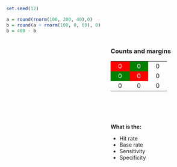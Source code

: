 ```r
set.seed(12)

a = round(rnorm(100, 200, 40),0)
b = round(a + rnorm(100, 0, 60), 0)
b = 400 - b
```


<script src="https://cdnjs.cloudflare.com/ajax/libs/p5.js/0.7.1/p5.min.js"></script>
<script src="https://cdnjs.cloudflare.com/ajax/libs/p5.js/0.7.1/addons/p5.dom.min.js"></script>
<script src="https://cdnjs.cloudflare.com/ajax/libs/p5.js/0.7.1/addons/p5.sound.min.js"></script>



<script>
let sketch = function(p) {

p.setup = function() {

  p.createCanvas(400, 400);
  p.background('white');

  }

p.draw = function() {
    
    let w = 400;
    let h = 400;

    let tm = 10;
    let lm = 10;
    let rm = 10;
    let bm = 10;  
    
    let x = [`r a`];
    let y = [`r b`];  
    
    p.stroke('black');
    p.strokeWeight(2);
    
    p.rect(tm, lm, w-(2*rm), h-(2*bm) );
    
    
    p.text('Criterion', 0, h/2);
    p.text('Predictor', w/2, h);
    
    p.stroke('black');
    p.strokeWeight(5);
    
    let i = 0;
    while (i <= 100) {
    p.point(x[i], y[i]);
    i = i +1;
    }
    
      let mX = p.mouseX;
      let mY = p.mouseY; 

    
        if (mX < w-rm && mX > lm && 
            mY < h-bm && mY > tm) {  
        
        p.strokeWeight(2);
        
        p.fill(255,0,0, 80);
        p.rect(lm, tm, mX-lm, mY-tm);
        p.fill(0,255,0, 80);
        p.rect(w-rm, tm, mX-w+rm, mY-tm);
        p.fill(0,255,0, 80);
        p.rect(lm, h-bm, mX-lm, mY-h+bm);
        p.fill(255,0,0, 80);
        p.rect(w-rm, h-bm, mX-w+rm, mY-h+bm);
        
      let tl = 0;
      let tr = 0;
      let bl = 0;
      let br = 0;
      
      for (let i = -1; i <= x.length; i++) {
      
         if(x[i] <= mX && y[i] >  mY) { bl++ } // bl
         if(x[i] <= mX && y[i] <= mY) { tl++ } // tl
         if(x[i] >  mX && y[i] >  mY) { br++ } // br
         if(x[i] >  mX && y[i] <= mY) { tr++ } // tr
      
      }
    
     document.getElementById('tl').innerHTML = tl;
     document.getElementById('tr').innerHTML = tr;  
     document.getElementById('bl').innerHTML = bl;  
     document.getElementById('br').innerHTML = br;
     
     document.getElementById('r1').innerHTML = tl + tr;
     document.getElementById('r2').innerHTML = bl + br;  
     document.getElementById('c1').innerHTML = tl + bl;  
     document.getElementById('c2').innerHTML = tr + br;
     document.getElementById('to').innerHTML = 100; 

        } // end mouse over    
    
}

}

new p5(sketch, 'container');
</script>

<div style="width:100%;">

<div id='container' style="float:left;"></div>

<div style="float:right; width: 45%;">

### Counts and margins

<table style="width: 150px; height:150px; text-align:center;">
<tr>
<td style="background-color:red;   width: 50px; color:white;" id="tl">0</td>
<td style="background-color:green; width: 50px; color:white;" id="tr">0</td>
<td style="width: 50px;" id="r1">0</td>
</tr>
<tr>
<td style="background-color:green; width: 50px; color:white;" id="bl">0</td>
<td style="background-color:red;   width: 50px; color:white;" id="br">0</td>
<td style="width: 50px;" id="r2">0</td>
</tr>
<tr>
<td style="width: 50px;" id="c1">0</td>
<td style="width: 50px;" id="c2">0</td>
<td style="width: 50px;" id="to">0</td>
</tr>
</table>

**What is the:**

* Hit rate
* Base rate
* Sensitivity
* Specificity

</div>
</div>